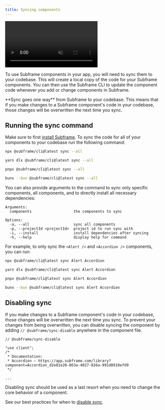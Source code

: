 ```yaml
---
title: Syncing components
---
```


<video
  autoPlay
  muted
  loop
  playsInline
  controls
  className="w-full"
  src="https://hevpkratkeuc60w7.public.blob.vercel-storage.com/sync-components-qNU25B0X4BKttDuiXdqf4h6WEt0fYO.webm"
/>

To use Subframe components in your app, you will need to sync them to your codebase. This will create a local copy of the code for your Subframe components. You can then use the Subframe CLI to update the component code whenever you add or change components in Subframe.

<Note>
  **Sync goes one way** from Subframe to your codebase. This means that if you make changes to a Subframe component's code in
  your codebase, those changes will be overwritten the next time you sync.
</Note>

## Running the sync command

Make sure to first [install Subframe](/installation). To sync the code for all of your components to your codebase run the following command:
<CodeGroup>

  ```bash npm
  npx @subframe/cli@latest sync --all
  ```
  ```bash yarn
  yarn dlx @subframe/cli@latest sync --all
  ```
  ```bash pnpm
  pnpx @subframe/cli@latest sync --all
  ```
  ```bash bun
  bunx --bun @subframe/cli@latest sync --all
  ```

</CodeGroup>

You can also provide arguments to the command to sync only specific components, all components, and to directly install all necessary dependencies:

```
Arguments:
  components                   the components to sync

Options:
  -a, --all                    sync all components
  -p, --projectId <projectId>  project id to run sync with
  -i, --install                install dependencies after syncing
  -h, --help                   display help for command
```

For example, to only sync the `<Alert />` and `<Accordion />` components, you can run:

<CodeGroup>

  ```bash npm
  npx @subframe/cli@latest sync Alert Accordion
  ```
  ```bash yarn
  yarn dlx @subframe/cli@latest sync Alert Accordion
  ```
  ```bash pnpm
  pnpx @subframe/cli@latest sync Alert Accordion
  ```
  ```bash bun
  bunx --bun @subframe/cli@latest sync Alert Accordion
  ```

</CodeGroup>


## Disabling sync

If you make changes to a Subframe component's code in your codebase, those changes will be overwritten the next time you sync. To prevent your changes from being overwritten, you can disable syncing the component by adding `// @subframe/sync-disable` anywhere in the component file.

```tsx src/ui/Accordion.tsx {1}
// @subframe/sync-disable

"use client";
/*
 * Documentation:
 * Accordion — https://app.subframe.com/library?component=Accordion_d2e81e20-863a-4027-826a-991d8910efd9
 */

...
```

<Warning>
  Disabling sync should be used as a last resort when you need to change the core behavior of a component.
</Warning>

See our best practices for when to [disable sync](/developing/disabling-sync).
